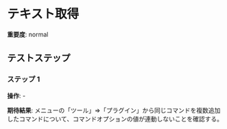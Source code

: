 # テキスト取得

**重要度**: normal

## テストステップ

### ステップ 1

**操作**: -

**期待結果**:
メニューの「ツール」⇒「プラグイン」から同じコマンドを複数追加したコマンドについて、コマンドオプションの値が連動しないことを確認する。

